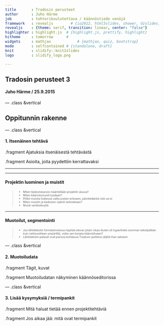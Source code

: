 ```yaml
---
title       : Tradosin perusteet
author      : Juho Härme
job         : tohtorikoulutettava / käännöstiede venäjä
framework   : revealjs        # {io2012, html5slides, shower, dzslides, ...}
revealjs    : {theme: serif, transition: linear, center: "false"}
highlighter : highlight.js  # {highlight.js, prettify, highlight}
hitheme     : tomorrow      # 
widgets     : mathjax            # {mathjax, quiz, bootstrap}
mode        : selfcontained # {standalone, draft}
knit        : slidify::knit2slides
logo        : slidify_logo.png

---
```


<style>
.reveal h2{
    padding-bottom: 20px;
}

.reveal p { text-align: left;
font-size: 75%;
font-family:
}

.reveal ul{
font-size: 80%;
width:70%;
}

p.fragment{
    margin-top: 3%;
    margin-bottom: 3%;
    padding: 3px;
    padding-left: 10px;
    border-left: 2px solid black;
    /* border-right: 2px solid black; */
    color: firebrick;
}

.reveal a:not(.image) {
text-decoration:underline;
}

.coldiv {width:47%;float:left;}
.coldiv2 {float:left;width:30%;}


.rowdiv {width:100%;clear:left;}

.reveal section img { background:none; border:none; box-shadow:none; }

li.fragment{
font-size:80%;
}

ul,li,li.fragment{
font-size:80%;
}

.gr1{
border-radius:3px;
background:antiquewhite;
}
.gr2{
border-radius:3px;
background:aquamarine;
}

</style>


<script src="http://ajax.googleapis.com/ajax/libs/jquery/1.9.1/jquery.min.js"></script>

## Tradosin perusteet 3

#### Juho Härme / 25.9.2015


--- .class &vertical

## Oppitunnin rakenne


--- .class &vertical

#### 1. Itsenäinen tehtävä

.fragment Ajatuksia itsenäisestä tehtävästä

.fragment Asioita, joita pyydettiin kerrattavaksi

***
<!--
Otetaan jokin nettisivu käännettäväksi tunnin alussa
- Voidaan käsitellä tägejä + samalla katsoa kaikkea tätä
-->

***

#### Projektin luominen ja muistit

> - Miten tiedostokansio määritellään projektin alussa?
> - Miten käännösmuisti luodaan?
> - Pitikö muistia lisätessä valita jostain erikseen, päivitetäänkö sitä vai ei
> - Miten muistin ja tiedoston sijainti tarkistetaan?
> - Muisti verkkolevyllä

***

#### Muotoilut, segmentointi

> - Jos lähtötekstin formatoinneissa näyttää olevan jotain vikaa (kuten oli
   hyperlinkki isomman tekstipätkän kuin nettiosoitteen ympärillä), voiko sen
   korjata käännökseen?
> - Lähtötekstin palaset ovat parissa kohdassa Tradosin jaottelun jäljiltä ihan sekaisin


--- .class &vertical

#### 2. Muotoiludata

.fragment Tägit, kuvat

.fragment Muotoiludatan näkyminen käännöseditorissa


--- .class &vertical


#### 3.  Lisää kysymyksiä / termipankit

.fragment Mitä haluat tietää ennen projektitehtäviä

.fragment Jos aikaa jää: mitä ovat termipankit

<script>
$('ul.incremental li').addClass('fragment')//note to anyone reading this code, you may need to change to ul from ol depending on ordered vs unordered list
</script>

